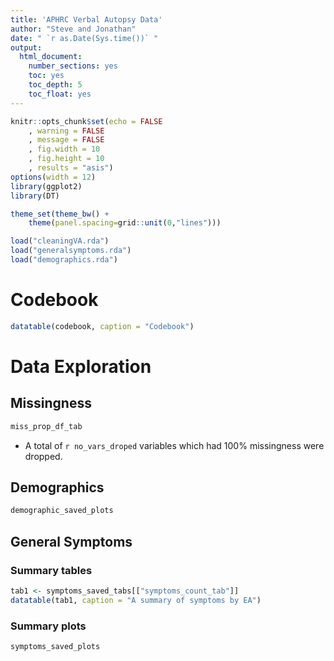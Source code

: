 ```yaml
---
title: 'APHRC Verbal Autopsy Data'
author: "Steve and Jonathan"
date: " `r as.Date(Sys.time())` "
output:
  html_document:
    number_sections: yes
    toc: yes
    toc_depth: 5
    toc_float: yes
---
```





```r
knitr::opts_chunk$set(echo = FALSE
	, warning = FALSE
	, message = FALSE
	, fig.width = 10
	, fig.height = 10
	, results = "asis")
options(width = 12)
library(ggplot2)
library(DT)

theme_set(theme_bw() +
	theme(panel.spacing=grid::unit(0,"lines")))
```


```r
load("cleaningVA.rda")
load("generalsymptoms.rda")
load("demographics.rda")
```

# Codebook

```r
datatable(codebook, caption = "Codebook")
```

# Data Exploration

## Missingness

```r
miss_prop_df_tab
```

* A total of `r no_vars_droped` variables which had $100\%$ missingness were dropped.

## Demographics

```r
demographic_saved_plots
```

## General Symptoms

### Summary tables

```r
tab1 <- symptoms_saved_tabs[["symptoms_count_tab"]]
datatable(tab1, caption = "A summary of symptoms by EA")
```

### Summary plots
```r
symptoms_saved_plots
```
